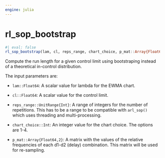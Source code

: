 ```yaml
---
engine: julia
---
```


# rl_sop_bootstrap {#sec-doc}
    

::: {.callout-note appearance="simple" title="docblock" collapse=false}    


```julia
#| eval: false
rl_sop_bootstrap(lam, cl, reps_range, chart_choice, p_mat::Array{Float64,2})

```

Compute the run length for a given control limit using bootstraping instead  of a theoretical in-control distribution.
 
The input parameters are:
 
  * `lam::Float64`: A scalar value for lambda for the EWMA chart.
  * `cl::Float64`: A scalar value for the control limit.
  * `reps_range::UnitRange{Int}`: A range of integers for the number of repetitions.
This has to be a range to be compatible with `arl_sop()` which uses threading and multi-processing.
 
  * `chart_choice::Int`: An integer value for the chart choice. The options are 1-4.
  * `p_mat::Array{Float64,2}`: A matrix with the values of the relative frequencies
of each d1-d2 (delay) combination. This matrix will be used for re-sampling.
 


:::
    

